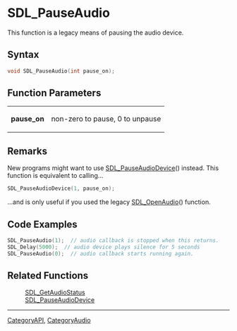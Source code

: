= SDL_PauseAudio =

This function is a legacy means of pausing the audio device.

== Syntax ==

<syntaxhighlight lang='c'>
void SDL_PauseAudio(int pause_on);
</syntaxhighlight>

== Function Parameters ==

{|
|'''pause_on'''
|non-zero to pause, 0 to unpause
|}

== Remarks ==

New programs might want to use [[SDL_PauseAudioDevice]]() instead. This
function is equivalent to calling...

<syntaxhighlight lang='c'>
SDL_PauseAudioDevice(1, pause_on);
</syntaxhighlight>

...and is only useful if you used the legacy [[SDL_OpenAudio]]() function.

== Code Examples ==

<syntaxhighlight lang='c++'>
SDL_PauseAudio(1);  // audio callback is stopped when this returns.
SDL_Delay(5000);  // audio device plays silence for 5 seconds
SDL_PauseAudio(0);  // audio callback starts running again.
</syntaxhighlight>

== Related Functions ==

:[[SDL_GetAudioStatus]]
:[[SDL_PauseAudioDevice]]

----
[[CategoryAPI]], [[CategoryAudio]]


